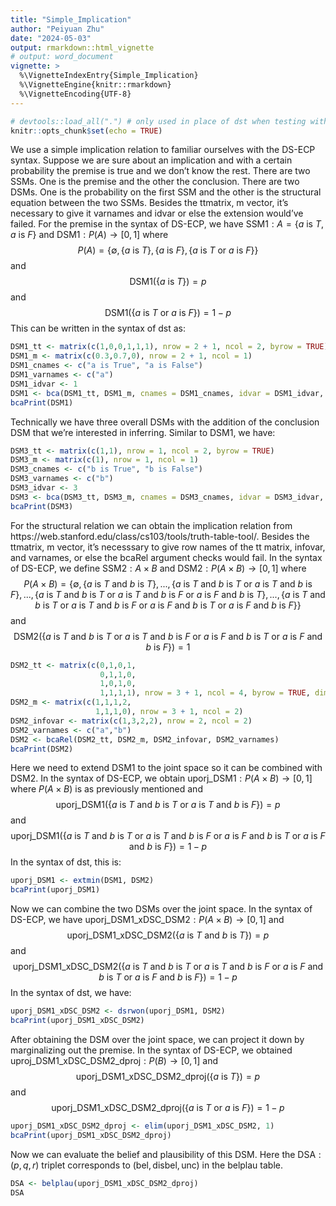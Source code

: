 ```yaml
---
title: "Simple_Implication"
author: "Peiyuan Zhu"
date: "2024-05-03"
output: rmarkdown::html_vignette
# output: word_document
vignette: >
  %\VignetteIndexEntry{Simple_Implication}
  %\VignetteEngine{knitr::rmarkdown}
  %\VignetteEncoding{UTF-8}
---
```


```r
# devtools::load_all(".") # only used in place of dst when testing with R-devel
knitr::opts_chunk$set(echo = TRUE)
```

We use a simple implication relation to familiar ourselves with the DS-ECP syntax. Suppose we are sure about an implication and with a certain probability the premise is true and we don't know the rest. There are two SSMs. One is the premise and the other the conclusion. There are two DSMs. One is the probability on the first SSM and the other is the structural equation between the two SSMs. Besides the ttmatrix, m vector, it's necessary to give it varnames and idvar or else the extension would've failed. For the premise in the syntax of DS-ECP, we have $\text{SSM1}: A=\{a\text{ is }T, a\text{ is }F\}$ and $\text{DSM1}: P(A) \rightarrow [0,1]$ where $$P(A) = \{\emptyset, \{a\text{ is }T\}, \{a\text{ is }F\}, \{a\text{ is }T\text{ or }a\text{ is }F\}\}$$ and $$\text{DSM1}(\{a\text{ is }T\}) = p$$ and $$\text{DSM1}(\{a\text{ is }T\text{ or }a\text{ is }F\}) = 1 - p$$ This can be written in the syntax of dst as:

```r
DSM1_tt <- matrix(c(1,0,0,1,1,1), nrow = 2 + 1, ncol = 2, byrow = TRUE)
DSM1_m <- matrix(c(0.3,0.7,0), nrow = 2 + 1, ncol = 1)
DSM1_cnames <- c("a is True", "a is False")
DSM1_varnames <- c("a")
DSM1_idvar <- 1
DSM1 <- bca(DSM1_tt, DSM1_m, cnames = DSM1_cnames, idvar = DSM1_idvar, varnames = DSM1_varnames)
bcaPrint(DSM1)
```

Technically we have three overall DSMs with the addition of the conclusion DSM that we're interested in inferring. Similar to DSM1, we have:

```r
DSM3_tt <- matrix(c(1,1), nrow = 1, ncol = 2, byrow = TRUE)
DSM3_m <- matrix(c(1), nrow = 1, ncol = 1)
DSM3_cnames <- c("b is True", "b is False")
DSM3_varnames <- c("b")
DSM3_idvar <- 3
DSM3 <- bca(DSM3_tt, DSM3_m, cnames = DSM3_cnames, idvar = DSM3_idvar, varnames = DSM3_varnames)
bcaPrint(DSM3)
```

For the structural relation we can obtain the implication relation from https://web.stanford.edu/class/cs103/tools/truth-table-tool/.  Besides the ttmatrix, m vector, it's necesssary to give row names of the tt matrix, infovar, and varnames, or else the bcaRel argument checks would fail. In the syntax of DS-ECP, we define $\text{SSM2}: A \times B$ and $\text{DSM2}: P(A \times B) \rightarrow [0,1]$ where $$P(A \times B) = \{\emptyset, \{a\text{ is }T\text{ and }b\text{ is }T\}, ..., \{a\text{ is }T\text{ and }b\text{ is }T\text{ or }a\text{ is }T\text{ and }b\text{ is }F\}, ..., \{a\text{ is }T\text{ and }b\text{ is }T\text{ or }a\text{ is }T\text{ and }b\text{ is }F\text{ or }a\text{ is }F\text{ and }b\text{ is }T\}, ..., \{a\text{ is }T\text{ and }b\text{ is }T\text{ or }a\text{ is }T\text{ and }b\text{ is }F\text{ or }a\text{ is }F\text{ and }b\text{ is }T\text{ or }a\text{ is }F\text{ and }b\text{ is }F\}\}$$ and $$\text{DSM2}(\{a\text{ is }T\text{ and }b\text{ is }T\text{ or }a\text{ is }T\text{ and }b\text{ is }F\text{ or }a\text{ is }F\text{ and }b\text{ is }T\text{ or }a\text{ is }F\text{ and }b\text{ is }F\}) = 1$$

```r
DSM2_tt <- matrix(c(0,1,0,1,
                    0,1,1,0,
                    1,0,1,0,
                    1,1,1,1), nrow = 3 + 1, ncol = 4, byrow = TRUE, dimnames = list(NULL, c("a is True", "a is False", "b is True", "b is False")))
DSM2_m <- matrix(c(1,1,1,2,
                   1,1,1,0), nrow = 3 + 1, ncol = 2)
DSM2_infovar <- matrix(c(1,3,2,2), nrow = 2, ncol = 2)
DSM2_varnames <- c("a","b")
DSM2 <- bcaRel(DSM2_tt, DSM2_m, DSM2_infovar, DSM2_varnames)
bcaPrint(DSM2)
```

Here we need to extend DSM1 to the joint space so it can be combined with DSM2. In the syntax of DS-ECP, we obtain $\text{uporj_DSM1}: P(A \times B) \rightarrow [0,1]$ where $P(A \times B)$ is as previously mentioned and $$\text{uporj_DSM1}(\{a\text{ is }T\text{ and }b\text{ is }T\text{ or }a\text{ is }T\text{ and }b\text{ is }F\}) = p$$ and $$\text{uporj_DSM1}(\{a\text{ is }T\text{ and }b\text{ is }T\text{ or }a\text{ is }T\text{ and }b\text{ is }F\text{ or }a\text{ is }F\text{ and }b\text{ is }T\text{ or }a\text{ is }F\text{ and }b\text{ is }F\}) = 1 - p$$ In the syntax of dst, this is:

```r
uporj_DSM1 <- extmin(DSM1, DSM2)
bcaPrint(uporj_DSM1)
```

Now we can combine the two DSMs over the joint space. In the syntax of DS-ECP, we have $\text{uporj_DSM1_xDSC_DSM2}: P(A \times B) \rightarrow [0,1]$ and $$\text{uporj_DSM1_xDSC_DSM2}(\{a\text{ is }T\text{ and }b\text{ is }T\}) = p$$ and $$\text{uporj_DSM1_xDSC_DSM2}(\{a\text{ is }T\text{ and }b\text{ is }T\text{ or }a\text{ is }T\text{ and }b\text{ is }F\text{ or }a\text{ is }F\text{ and }b\text{ is }T\text{ or }a\text{ is }F\text{ and }b\text{ is }F\}) = 1 - p$$ In the syntax of dst, we have:

```r
uporj_DSM1_xDSC_DSM2 <- dsrwon(uporj_DSM1, DSM2)
bcaPrint(uporj_DSM1_xDSC_DSM2)
```

After obtaining the DSM over the joint space, we can project it down by marginalizing out the premise. In the syntax of DS-ECP, we obtained $\text{uproj_DSM1_xDSC_DSM2_dproj}: P(B) \rightarrow [0,1]$ and $$\text{uporj_DSM1_xDSC_DSM2_dproj}(\{a\text{ is }T\}) = p$$ and $$\text{uporj_DSM1_xDSC_DSM2_dproj}(\{a\text{ is }T\text{ or }a\text{ is }F\}) = 1 - p$$

```r
uporj_DSM1_xDSC_DSM2_dproj <- elim(uporj_DSM1_xDSC_DSM2, 1)
bcaPrint(uporj_DSM1_xDSC_DSM2_dproj)
```

Now we can evaluate the belief and plausibility of this DSM. Here the $\text{DSA}:(p,q,r)$ triplet corresponds to $(\text{bel},\text{disbel},\text{unc})$ in the belplau table.

```r
DSA <- belplau(uporj_DSM1_xDSC_DSM2_dproj)
DSA
```



